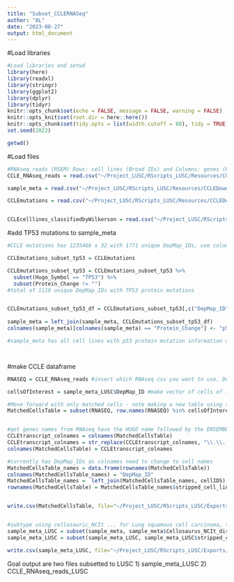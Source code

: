 ---
title: "Subset_CCLERNASeq"
author: "AL"
date: "2023-08-27"
output: html_document
---


#Load libraries
```{r setup, include=FALSE}
#Load libraries and setwd
library(here)
library(readxl)
library(stringr)
library(ggplot2)
library(dplyr)
library(tidyr)
knitr::opts_chunk$set(echo = FALSE, message = FALSE, warning = FALSE)
knitr::opts_knit$set(root.dir = here::here())
knitr::opts_chunk$set(tidy.opts = list(width.cutoff = 60), tidy = TRUE)
set.seed(2022)

getwd()
```

#Load files
```{r pressure, echo=FALSE}

#RNAseq_reads (RSEM) Rows: cell lines (Broad IDs) and Columns: genes (HGNC symbol and Ensembl ID)
CCLE_RNAseq_reads = read.csv("~/Project_LUSC/RScripts_LUSC/Resources/CCLEDownloads/CCLE_RNAseq_reads.csv", header=TRUE, stringsAsFactors = FALSE, row.names = 1 )

sample_meta = read.csv("~/Project_LUSC/RScripts_LUSC/Resources/CCLEDownloads/sample_info.csv", header = TRUE)

CCLEmutations = read.csv("~/Project_LUSC/RScripts_LUSC/Resources/CCLEDownloads/CCLE_mutations.csv", header = TRUE)


CCLEcelllines_classifiedbyWilkerson = read.csv("~/Project_LUSC/RScripts_LUSC/Resources/LUSCclassifers_WilkersonTable2.csv",header=TRUE, stringsAsFactors = FALSE)


```


#add TP53 mutations to sample_meta
```{r}
#CCLE mutations has 1235466 x 32 with 1771 unique DepMap_IDs, use columns called DepMap_ID, Hugo_Symbol, Protein_Change and subset with only tp53 mutations

CCLEmutations_subset_tp53 = CCLEmutations

CCLEmutations_subset_tp53 = CCLEmutations_subset_tp53 %>%
  subset(Hugo_Symbol == "TP53") %>%
  subset(Protein_Change != "")
#total of 1119 unique DepMap_IDs with TP53 protein mutations


CCLEmutations_subset_tp53_df = CCLEmutations_subset_tp53[,c("DepMap_ID", "Protein_Change")]
  
sample_meta = left_join(sample_meta, CCLEmutations_subset_tp53_df)
colnames(sample_meta)[colnames(sample_meta) == "Protein_Change"] <- "p53"

#sample_meta has all cell lines with p53 protein mutation information added




```


#make CCLE dataframe
```{r}
RNASEQ = CCLE_RNAseq_reads #insert which RNAseq csv you want to use, DepMap_ID is used for identifying cell lines

cellsOfInterest = sample_meta_LUSC$DepMap_ID #make vector of cells of interest by Depmap ID#

#Move forward with only matched cells - note making a new table using subset function but with all gene transcripts from original
MatchedCellsTable = subset(RNASEQ, row.names(RNASEQ) %in% cellsOfInterest) #28 cell lines 


#get genes names from RNAseq have the HUGO name followed by the ENSEMBL information, need to only keep HUGO name
CCLEtranscript_colnames = colnames(MatchedCellsTable)
CCLEtranscript_colnames = str_replace(CCLEtranscript_colnames, "\\.\\..*", "")
colnames(MatchedCellsTable) = CCLEtranscript_colnames

#currently has DepMap_IDs as colnames need to change to cell names
MatchedCellsTable_names = data.frame(rownames(MatchedCellsTable))
colnames(MatchedCellsTable_names) = "DepMap_ID"
MatchedCellsTable_names =  left_join(MatchedCellsTable_names, cellIDS)
rownames(MatchedCellsTable) = MatchedCellsTable_names$stripped_cell_line_name


write.csv(MatchedCellsTable, file="~/Project_LUSC/RScripts_LUSC/Exports/CCLE_RNAseq_reads_LUSC.csv")


#subtype using cellosauric_NCIt ... for Lung squamous cell carcinoma, then subset for available RNAseq data
sample_meta_LUSC = subset(sample_meta, sample_meta$Cellosaurus_NCIt_disease == "Lung squamous cell carcinoma") #37 cell lines 
sample_meta_LUSC = subset(sample_meta_LUSC, sample_meta_LUSC$stripped_cell_line_name %in% row.names(MatchedCellsTable))

write.csv(sample_meta_LUSC, file="~/Project_LUSC/RScripts_LUSC/Exports/sample_meta_LUSC.csv")


```



Goal output are two files subsetted to LUSC
1) sample_meta_LUSC
2) CCLE_RNAseq_reads_LUSC

